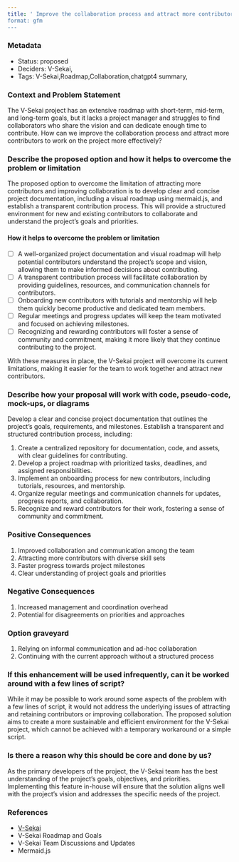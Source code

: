 ```yaml
---
title: ' Improve the collaboration process and attract more contributors to work on the project
format: gfm
---
```


### Metadata

- Status: proposed <!-- draft | proposed | rejected | accepted | deprecated | superseded by -->
- Deciders: V-Sekai,
- Tags: V-Sekai,Roadmap,Collaboration,chatgpt4 summary,


### Context and Problem Statement

The V-Sekai project has an extensive roadmap with short-term, mid-term, and long-term goals, but it lacks a project manager and struggles to find collaborators who share the vision and can dedicate enough time to contribute. How can we improve the collaboration process and attract more contributors to work on the project more effectively?

### Describe the proposed option and how it helps to overcome the problem or limitation

The proposed option to overcome the limitation of attracting more contributors and improving collaboration is to develop clear and concise project documentation, including a visual roadmap using mermaid.js, and establish a transparent contribution process. This will provide a structured environment for new and existing contributors to collaborate and understand the project's goals and priorities.

#### How it helps to overcome the problem or limitation

- [ ] A well-organized project documentation and visual roadmap will help potential contributors understand the project's scope and vision, allowing them to make informed decisions about contributing.
- [ ] A transparent contribution process will facilitate collaboration by providing guidelines, resources, and communication channels for contributors.
- [ ] Onboarding new contributors with tutorials and mentorship will help them quickly become productive and dedicated team members.
- [ ] Regular meetings and progress updates will keep the team motivated and focused on achieving milestones.
- [ ] Recognizing and rewarding contributors will foster a sense of community and commitment, making it more likely that they continue contributing to the project.

With these measures in place, the V-Sekai project will overcome its current limitations, making it easier for the team to work together and attract new contributors.

### Describe how your proposal will work with code, pseudo-code, mock-ups, or diagrams

Develop a clear and concise project documentation that outlines the project's goals, requirements, and milestones. Establish a transparent and structured contribution process, including:

1. Create a centralized repository for documentation, code, and assets, with clear guidelines for contributing.
2. Develop a project roadmap with prioritized tasks, deadlines, and assigned responsibilities.
3. Implement an onboarding process for new contributors, including tutorials, resources, and mentorship.
4. Organize regular meetings and communication channels for updates, progress reports, and collaboration.
5. Recognize and reward contributors for their work, fostering a sense of community and commitment.

### Positive Consequences

1. Improved collaboration and communication among the team
2. Attracting more contributors with diverse skill sets
3. Faster progress towards project milestones
4. Clear understanding of project goals and priorities


### Negative Consequences

1. Increased management and coordination overhead
2. Potential for disagreements on priorities and approaches


### Option graveyard

1. Relying on informal communication and ad-hoc collaboration
2. Continuing with the current approach without a structured process


### If this enhancement will be used infrequently, can it be worked around with a few lines of script?

While it may be possible to work around some aspects of the problem with a few lines of script, it would not address the underlying issues of attracting and retaining contributors or improving collaboration. The proposed solution aims to create a more sustainable and efficient environment for the V-Sekai project, which cannot be achieved with a temporary workaround or a simple script.

### Is there a reason why this should be core and done by us?

As the primary developers of the project, the V-Sekai team has the best understanding of the project's goals, objectives, and priorities. Implementing this feature in-house will ensure that the solution aligns well with the project's vision and addresses the specific needs of the project.

### References

- [V-Sekai](https://v-sekai.org/)
- V-Sekai Roadmap and Goals
- V-Sekai Team Discussions and Updates
- Mermaid.js
